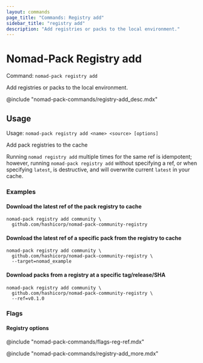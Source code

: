 ```yaml
---
layout: commands
page_title: "Commands: Registry add"
sidebar_title: "registry add"
description: "Add registries or packs to the local environment."
---
```


# Nomad-Pack Registry add

Command: `nomad-pack registry add`

Add registries or packs to the local environment.

@include "nomad-pack-commands/registry-add_desc.mdx"

## Usage

Usage: `nomad-pack registry add <name> <source> [options]`

Add pack registries to the cache

Running `nomad registry add` multiple times for the same ref is idempotent;
however, running `nomad-pack registry add` without specifying a ref, or when
specifying `latest`, is destructive, and will overwrite current `latest` in
your cache.

### Examples

#### Download the latest ref of the pack registry to cache

```shell-session
nomad-pack registry add community \
  github.com/hashicorp/nomad-pack-community-registry
```

#### Download the latest ref of a specific pack from the registry to cache

```shell-session
nomad-pack registry add community \
  github.com/hashicorp/nomad-pack-community-registry \
  --target=nomad_example
```

#### Download packs from a registry at a specific tag/release/SHA

```shell-session
nomad-pack registry add community \
  github.com/hashicorp/nomad-pack-community-registry \
  --ref=v0.1.0
```

### Flags

#### Registry options

@include "nomad-pack-commands/flags-reg-ref.mdx"

@include "nomad-pack-commands/registry-add_more.mdx"
